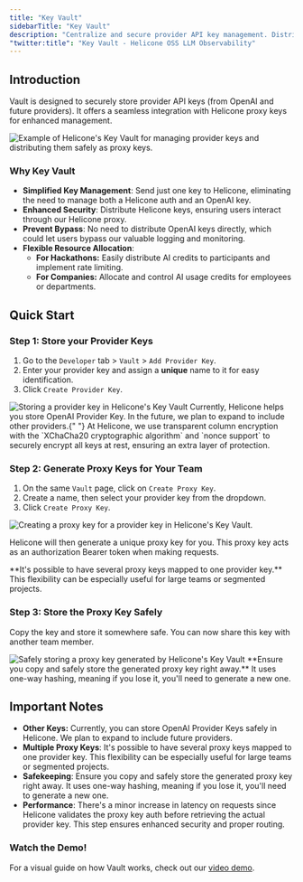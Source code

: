 ```yaml
---
title: "Key Vault"
sidebarTitle: "Key Vault"
description: "Centralize and secure provider API key management. Distribute Helicone proxy keys for simplified access control and enhanced security of your LLM applications."
"twitter:title": "Key Vault - Helicone OSS LLM Observability"
---
```



## Introduction

Vault is designed to securely store provider API keys (from OpenAI and future providers). It offers a seamless integration with Helicone proxy keys for enhanced management.

<Frame caption="Store your provider keys, then distribute as proxy keys. ">
  <img
    src="/images/vault/example-key-vault.png"
    alt="Example of Helicone's Key Vault for managing provider keys and distributing them safely as proxy keys. "
  />
</Frame>

### Why Key Vault

- **Simplified Key Management**: Send just one key to Helicone, eliminating the need to manage both a Helicone auth and an OpenAI key.
- **Enhanced Security**: Distribute Helicone keys, ensuring users interact through our Helicone proxy.
- **Prevent Bypass**: No need to distribute OpenAI keys directly, which could let users bypass our valuable logging and monitoring.
- **Flexible Resource Allocation**:
  - **For Hackathons:** Easily distribute AI credits to participants and implement rate limiting.
  - **For Companies:** Allocate and control AI usage credits for employees or departments.

## Quick Start

### Step 1: Store your Provider Keys

1. Go to the `Developer` tab > `Vault` > `Add Provider Key`.
2. Enter your provider key and assign a **unique** name to it for easy identification.
3. Click `Create Provider Key`.

<Frame>
  <img
    src="/images/vault/example-store-provider-key.png"
    alt="Storing a provider key in Helicone's Key Vault"
  />
</Frame>

<Note>
  Currently, Helicone helps you store OpenAI Provider Key. In the future, we
  plan to expand to include other providers.{" "}
</Note>

<Accordion title="How we encrypt your Provider Key securely?">
  At Helicone, we use transparent column encryption with the `XChaCha20
  cryptographic algorithm` and `nonce support` to securely encrypt all keys at
  rest, ensuring an extra layer of protection.
</Accordion>

### Step 2: Generate Proxy Keys for Your Team

1. On the same `Vault` page, click on `Create Proxy Key`.
2. Create a name, then select your provider key from the dropdown.
3. Click `Create Proxy Key`.

<Frame caption="Generate a proxy key for your provider key.">
  <img
    src="/images/vault/example-create-proxy-key.png"
    alt="Creating a proxy key for a provider key in Helicone's Key Vault. "
  />
</Frame>

Helicone will then generate a unique proxy key for you. This proxy key acts as an authorization Bearer token when making requests.

<Tip>
  **It's possible to have several proxy keys mapped to one provider key.** This
  flexibility can be especially useful for large teams or segmented projects.
</Tip>

### Step 3: Store the Proxy Key Safely

Copy the key and store it somewhere safe. You can now share this key with another team member.

<Frame caption="Copy the key the store it somwhere safe. ">
  <img
    src="/images/vault/example-store-key-safely.png"
    alt="Safely storing a proxy key generated by Helicone's Key Vault"
  />
</Frame>

<Warning>
  **Ensure you copy and safely store the generated proxy key right away.** It
  uses one-way hashing, meaning if you lose it, you'll need to generate a new
  one.
</Warning>

## Important Notes

- **Other Keys:** Currently, you can store OpenAI Provider Keys safely in Helicone. We plan to expand to include future providers.
- **Multiple Proxy Keys**: It's possible to have several proxy keys mapped to one provider key. This flexibility can be especially useful for large teams or segmented projects.
- **Safekeeping**: Ensure you copy and safely store the generated proxy key right away. It uses one-way hashing, meaning if you lose it, you'll need to generate a new one.
- **Performance**: There's a minor increase in latency on requests since Helicone validates the proxy key auth before retrieving the actual provider key. This step ensures enhanced security and proper routing.

### Watch the Demo!

For a visual guide on how Vault works, check out our [video demo](https://www.loom.com/share/122024dcb1c74cba887a49ce5516a6a1?sid=4fc886f9-2808-4a7b-8965-92d120eb48c1).

<QuestionsSection />
